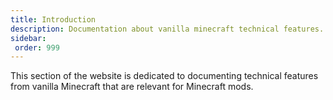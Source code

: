 ```yaml
---
title: Introduction
description: Documentation about vanilla minecraft technical features.
sidebar:
 order: 999
---
```

This section of the website is dedicated to documenting technical features from vanilla Minecraft that are relevant for
Minecraft mods.